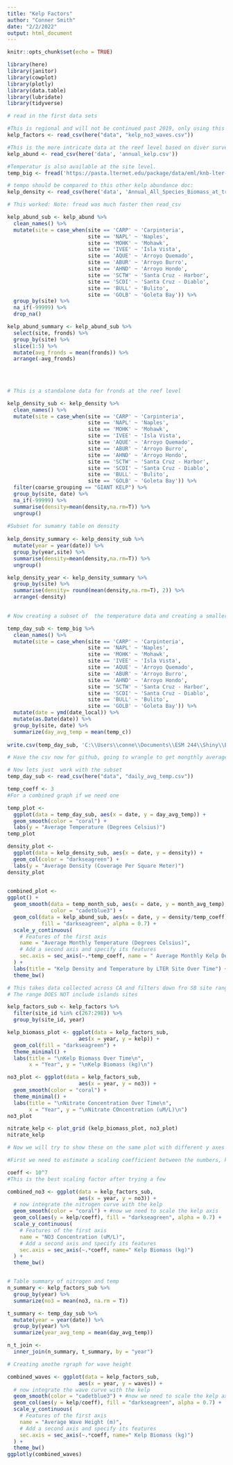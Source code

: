 ```yaml
---
title: "Kelp Factors"
author: "Conner Smith"
date: "2/2/2022"
output: html_document
---
```


```r
knitr::opts_chunk$set(echo = TRUE)

library(here)
library(janitor)
library(cowplot)
library(plotly)
library(data.table)
library(lubridate)
library(tidyverse)
```

```r
# read in the first data sets

#This is regional and will not be continued past 2019, only using this to get the nitrate graph level and map kelp biomass across the region 
kelp_factors <- read_csv(here("data", "kelp_no3_waves.csv"))

#This is the more intricate data at the reef level based on diver surveys instead of the landsat images. 
kelp_abund <- read_csv(here('data', 'annual_kelp.csv'))

#Temperatur is also available at the site level. 
temp_big <- fread('https://pasta.lternet.edu/package/data/eml/knb-lter-sbc/13/26/d707a45a2cd6eee1d016d99844d537da')

# tempo should be compared to this other kelp abundance doc:
kelp_density <- read_csv(here('data', 'Annual_All_Species_Biomass_at_transect_20210108.csv'))

# This worked: Note: fread was much faster then read_csv

```
```r
kelp_abund_sub <- kelp_abund %>%
  clean_names() %>% 
  mutate(site = case_when(site == 'CARP' ~ 'Carpinteria',
                          site == 'NAPL' ~ 'Naples',
                          site == 'MOHK' ~ 'Mohawk',
                          site == 'IVEE' ~ 'Isla Vista',
                          site == 'AQUE' ~ 'Arroyo Quemado',
                          site == 'ABUR' ~ 'Arroyo Burro',
                          site == 'AHND' ~ 'Arroyo Hondo',
                          site == 'SCTW' ~ 'Santa Cruz - Harbor',
                          site == 'SCDI' ~ 'Santa Cruz - Diablo',
                          site == 'BULL' ~ 'Bulito',
                          site == 'GOLB' ~ 'Goleta Bay')) %>% 
  group_by(site) %>% 
  na_if(-99999) %>% 
  drop_na()

kelp_abund_summary <- kelp_abund_sub %>%
  select(site, fronds) %>% 
  group_by(site) %>% 
  slice(1:5) %>% 
  mutate(avg_fronds = mean(fronds)) %>% 
  arrange(-avg_fronds)
  
  
  
```


```r
# This is a standalone data for fronds at the reef level  

kelp_density_sub <- kelp_density %>%
  clean_names() %>% 
  mutate(site = case_when(site == 'CARP' ~ 'Carpinteria',
                          site == 'NAPL' ~ 'Naples',
                          site == 'MOHK' ~ 'Mohawk',
                          site == 'IVEE' ~ 'Isla Vista',
                          site == 'AQUE' ~ 'Arroyo Quemado',
                          site == 'ABUR' ~ 'Arroyo Burro',
                          site == 'AHND' ~ 'Arroyo Hondo',
                          site == 'SCTW' ~ 'Santa Cruz - Harbor',
                          site == 'SCDI' ~ 'Santa Cruz - Diablo',
                          site == 'BULL' ~ 'Bulito',
                          site == 'GOLB' ~ 'Goleta Bay')) %>% 
  filter(coarse_grouping == "GIANT KELP") %>%
  group_by(site, date) %>% 
  na_if(-99999) %>% 
  summarise(density=mean(density,na.rm=T)) %>% 
  ungroup()
  
#Subset for sumamry table on density
  
kelp_density_summary <- kelp_density_sub %>%
  mutate(year = year(date)) %>% 
  group_by(year,site) %>%
  summarise(density=mean(density,na.rm=T)) %>%
  ungroup()

kelp_density_year <- kelp_density_summary %>%
  group_by(site) %>% 
  summarise(density= round(mean(density,na.rm=T), 2)) %>% 
  arrange(-density)
  

# Now creating a subset of  the temperature data and creating a smaller csv for github 

temp_day_sub <- temp_big %>% 
  clean_names() %>%
  mutate(site = case_when(site == 'CARP' ~ 'Carpinteria',
                          site == 'NAPL' ~ 'Naples',
                          site == 'MOHK' ~ 'Mohawk',
                          site == 'IVEE' ~ 'Isla Vista',
                          site == 'AQUE' ~ 'Arroyo Quemado',
                          site == 'ABUR' ~ 'Arroyo Burro',
                          site == 'AHND' ~ 'Arroyo Hondo',
                          site == 'SCTW' ~ 'Santa Cruz - Harbor',
                          site == 'SCDI' ~ 'Santa Cruz - Diablo',
                          site == 'BULL' ~ 'Bulito',
                          site == 'GOLB' ~ 'Goleta Bay')) %>% 
  mutate(date = ymd(date_local)) %>% 
  mutate(as.Date(date)) %>%
  group_by(site, date) %>% 
  summarize(day_avg_temp = mean(temp_c))
  
write.csv(temp_day_sub, 'C:\\Users\\conne\\Documents\\ESM 244\\Shiny\\ESM244_SBC_LTER_Shiny\\data\\daily_avg_temp.csv', row.names = FALSE)

# Have the csv now for github, going to wrangle to get mongthly averages.
```


```r

# Now lets just  work with the subset 
temp_day_sub <- read_csv(here("data", "daily_avg_temp.csv"))

temp_coeff <- 3
#For a combined graph if we need one 

temp_plot <- 
  ggplot(data = temp_day_sub, aes(x = date, y = day_avg_temp)) +
  geom_smooth(color = "coral") +
  labs(y = "Average Temperature (Degrees Celsius)")
temp_plot

density_plot <- 
  ggplot(data = kelp_density_sub, aes(x = date, y = density)) +
  geom_col(color = "darkseagreen") +
  labs(y = "Average Density (Coverage Per Square Meter)")
density_plot
  

combined_plot <- 
ggplot() +
  geom_smooth(data = temp_month_sub, aes(x = date, y = month_avg_temp),
              color = "cadetblue3") +  
  geom_col(data = kelp_abund_sub, aes(x = date, y = density/temp_coeff),
           fill = "darkseagreen", alpha = 0.7) +
  scale_y_continuous(
    # Features of the first axis
    name = "Average Monthly Temperature (Degrees Celsius)",
    # Add a second axis and specify its features
    sec.axis = sec_axis(~.*temp_coeff, name = " Average Monthly Kelp Density (Fronds per meter squared)")
  ) +
  labs(title = "Kelp Density and Temperature by LTER Site Over Time") +
  theme_bw()
```




```r
# This takes data collected across CA and filters down fro SB site range 
# The range DOES NOT include islands sites 

kelp_factors_sub <- kelp_factors %>% 
  filter(site_id %in% c(267:298)) %>% 
  group_by(site_id, year)

kelp_biomass_plot <- ggplot(data = kelp_factors_sub, 
                       aes(x = year, y = kelp)) +
  geom_col(fill = "darkseagreen") +
  theme_minimal() +
  labs(title = "\nKelp Biomass Over Time\n", 
       x = "Year", y = "\nKelp Biomass (kg)\n")

no3_plot <- ggplot(data = kelp_factors_sub, 
                       aes(x = year, y = no3)) +
  geom_smooth(color = "coral") +
  theme_minimal() +
  labs(title = "\nNitrate Concentration Over Time\n", 
       x = "Year", y = "\nNitrate COncentration (uM/L)\n")
no3_plot

nitrate_kelp <- plot_grid (kelp_biomass_plot, no3_plot)
nitrate_kelp

# Now we will try to show these on the same plot with different y axes 

#First we need to estimate a scaling coefficient between the numbers, kelp biomass numbers generally 4 orders of magnitude larger (e.g. 10^7)

coeff <- 10^7
#This is the best scaling factor after trying a few 

combined_no3 <- ggplot(data = kelp_factors_sub, 
                       aes(x = year, y = no3)) +
  # now integrate the nitrogen curve with the kelp
  geom_smooth(color = "coral") + #now we need to scale the kelp axis  
  geom_col(aes(y = kelp/coeff), fill = "darkseagreen", alpha = 0.7) +
  scale_y_continuous(
    # Features of the first axis
    name = "NO3 Concentration (uM/L)",
    # Add a second axis and specify its features
    sec.axis = sec_axis(~.*coeff, name=" Kelp Biomass (kg)")
  ) +
  theme_bw()


# Table summary of nitrogen and temp
n_summary <- kelp_factors_sub %>% 
  group_by(year) %>% 
  summarize(no3 = mean(no3, na.rm = T))

t_summary <- temp_day_sub %>% 
  mutate(year = year(date)) %>% 
  group_by(year) %>% 
  summarize(year_avg_temp = mean(day_avg_temp))

n_t_join <- 
  inner_join(n_summary, t_summary, by = "year")
```

```r
# Creating anothe rgraph for wave height 

combined_waves <- ggplot(data = kelp_factors_sub, 
                       aes(x = year, y = waves)) +
  # now integrate the wave curve with the kelp
  geom_smooth(color = "cadetblue3") + #now we need to scale the kelp axis  
  geom_col(aes(y = kelp/coeff), fill = "darkseagreen", alpha = 0.7) +
  scale_y_continuous(
    # Features of the first axis
    name = "Average Wave Height (m)",
    # Add a second axis and specify its features
    sec.axis = sec_axis(~.*coeff, name=" Kelp Biomass (kg)")
  ) +
  theme_bw()
ggplotly(combined_waves)



```


